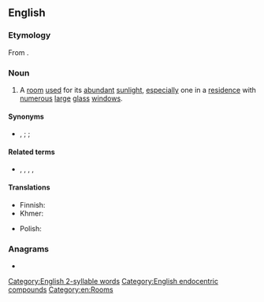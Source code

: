 {{also|sun room}}
==English==

===Etymology===
From {{compound|en|sun|room}}.

===Noun===
{{en-noun}}

# A [[room]] [[use]]d for its [[abundant]] [[sunlight]], [[especially]] one in a [[residence]] with [[numerous]] [[large]] [[glass]] [[window]]s.

====Synonyms====
* {{l|en|sun parlor}}, {{l|en|conservatory}} {{q|UK}}; {{l|en|solarium}} {{q|US & Canada}}; {{l|en|Florida room}} {{q|US & Canada, screened}}

====Related terms====
* {{l|en|breezeway}}, {{l|en|enclosed patio}}, {{l|en|greenhouse}}, {{l|en|patio room}}, {{l|en|sunporch}}

====Translations====
{{trans-top|room used for its abundant sunlight}}
* Finnish: {{t|fi|[[aurinkohuone]]}}
* Khmer: {{t|km|សុរិយារាម|tr=soriya rarm|sc=Khmr}}
{{trans-mid}}
* Polish: {{t+|pl|solarium|n}}
{{trans-bottom}}

===Anagrams===
* {{anagrams|en|a=mnoorsu|Monsour|unmoors}}

[[Category:English 2-syllable words]]
[[Category:English endocentric compounds]]
[[Category:en:Rooms]]